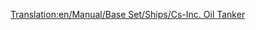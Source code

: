 [[Translation:en/Manual/Base Set/Ships/Cs-Inc. Oil Tanker]]

{{nl/Manual/Base Set/Ships/Schepen|Naam=Cs-Inc. olietanker
|Afbeelding=[[File:en/Manual/Base Set/Ships/Oiltanker ship.png|Cs-Inc. olietanker]
|Kosten=£33,511 ($67,022)
|Snelheid=40 km/h (25 mph)
|Onderhoudskosten=£2,050 ($4,100)
|Ontworpen=1968
|Levensduur=30
|Capaciteit=350,000 liters olie
|Omschrijving=De Cs-Inc. olietanker is een grote olietanker. Het kan meer olie transporteren dan zijn voorganger en kan varen op een hogere snelheid.
|Real-life=Fictief. Cs staat natuurlijk voor Chris Sawyer.
}}